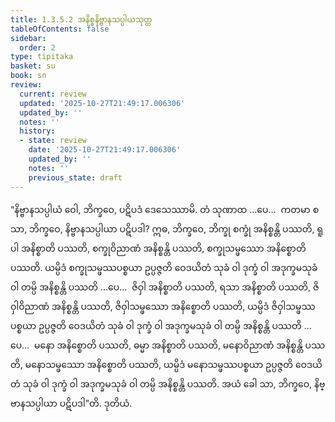 ```yaml
---
title: 1.3.5.2 အနိစ္စနိဗ္ဗာနသပ္ပါယသုတ္တ
tableOfContents: false
sidebar:
  order: 2
type: tipitaka
basket: su
book: sn
review:
  current: review
  updated: '2025-10-27T21:49:17.006306'
  updated_by: ''
  notes: ''
  history:
  - state: review
    date: '2025-10-27T21:49:17.006306'
    updated_by: ''
    notes: ''
    previous_state: draft
---
```



<ReviewStatus review={frontmatter.review} showDetails={true} />

<HypothesisAnnotation frontmatter={frontmatter} />

<DynamicBreadcrumb />

<Division number="147" book="sn" e="ch" v="18" p="301">

<Paragraph number="812" book="sn">
“နိဗ္ဗာနသပ္ပါယံ ဝေါ, ဘိက္ခဝေ, ပဋိပဒံ ဒေသေဿာမိ. တံ သုဏာထ …ပေ…  ကတမာ စ သာ, ဘိက္ခဝေ, နိဗ္ဗာနသပ္ပါယာ ပဋိပဒါ? ဣဓ, ဘိက္ခဝေ, ဘိက္ခု စက္ခုံ အနိစ္စန္တိ ပဿတိ, ရူပါ အနိစ္စာတိ ပဿတိ, စက္ခုဝိညာဏံ အနိစ္စန္တိ ပဿတိ, စက္ခုသမ္ဖဿော အနိစ္စောတိ ပဿတိ. ယမ္ပိဒံ စက္ခုသမ္ဖဿပစ္စယာ ဥပ္ပဇ္ဇတိ ဝေဒယိတံ သုခံ ဝါ ဒုက္ခံ ဝါ အဒုက္ခမသုခံ ဝါ တမ္ပိ အနိစ္စန္တိ ပဿတိ …ပေ…  ဇိဝှါ အနိစ္စာတိ ပဿတိ, ရသာ အနိစ္စာတိ ပဿတိ, ဇိဝှါဝိညာဏံ အနိစ္စန္တိ ပဿတိ, ဇိဝှါသမ္ဖဿော အနိစ္စောတိ ပဿတိ, ယမ္ပိဒံ ဇိဝှါသမ္ဖဿပစ္စယာ ဥပ္ပဇ္ဇတိ ဝေဒယိတံ သုခံ ဝါ ဒုက္ခံ ဝါ အဒုက္ခမသုခံ ဝါ တမ္ပိ အနိစ္စန္တိ ပဿတိ …ပေ…  မနော အနိစ္စောတိ ပဿတိ, ဓမ္မာ အနိစ္စာတိ ပဿတိ, မနောဝိညာဏံ အနိစ္စန္တိ ပဿတိ, မနောသမ္ဖဿော အနိစ္စောတိ ပဿတိ, ယမ္ပိဒံ မနောသမ္ဖဿပစ္စယာ ဥပ္ပဇ္ဇတိ ဝေဒယိတံ သုခံ ဝါ ဒုက္ခံ ဝါ အဒုက္ခမသုခံ ဝါ တမ္ပိ အနိစ္စန္တိ ပဿတိ. အယံ ခေါ သာ, ဘိက္ခဝေ, နိဗ္ဗာနသပ္ပါယာ ပဋိပဒါ”တိ.

</Paragraph>
</Division>

<Paragraph number="813" type="center" book="sn">
ဒုတိယံ.
</Paragraph>